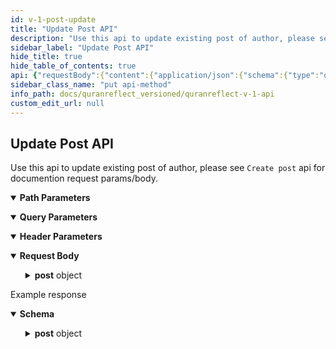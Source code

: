 ```yaml
---
id: v-1-post-update
title: "Update Post API"
description: "Use this api to update existing post of author, please see `Create post` api for documention request params/body."
sidebar_label: "Update Post API"
hide_title: true
hide_table_of_contents: true
api: {"requestBody":{"content":{"application/json":{"schema":{"type":"object","x-examples":{"Example 1":{"post":{"body":"I love #Quran","draft":"0","tag_ids":["5"],"filters_attributes":[{"chapter_id":"4","from":"","to":""},{"chapter_id":"3","from":"1","to":"1"},{"chapter_id":"6","from":"8","to":"11"}]}}},"properties":{"post":{"type":"object","properties":{"body":{"type":"string","description":"post body"},"draft":{"type":"boolean","default":false},"tag_ids":{"type":"array","items":{"type":"string"}},"filters_attributes":{"type":"array","items":{"type":"object","properties":{"chapter_id":{"type":"string"},"from":{"type":"string"},"to":{"type":"string"}}}},"room_id":{"type":"integer"}}}}},"examples":{"Example 1":{"value":{"post":{"body":"I love #Quran","draft":"0","tag_ids":["5"],"filters_attributes":[{"chapter_id":"4","from":"","to":""},{"chapter_id":"3","from":"1","to":"1"},{"chapter_id":"6","from":"8","to":"11"}]}}}}}}},"parameters":[{"name":"access-token","in":"header","schema":{"type":"string"},"description":"user access token","required":true},{"name":"client","in":"header","schema":{"type":"string"},"required":true,"description":"client access token"},{"name":"expiry","in":"header","schema":{"type":"string"},"example":"1531163311","required":true,"description":"timestamp of token expiry "},{"name":"token-type","in":"header","schema":{"type":"string"},"example":"Bearer","required":true,"description":"access token type"},{"name":"uid","in":"header","schema":{"type":"string"},"example":"user@quranreflect.com","required":true,"description":"user uid "},{"name":"client_auth_token","in":"query","required":true,"schema":{"type":"string"},"description":"Client API token"},{"schema":{"type":"number"},"name":"post_id","in":"path","required":true,"description":"post id"}],"responses":{"200":{"description":"Example response","content":{"application/json":{"schema":{"type":"object","properties":{"post":{"type":"object","x-examples":{"Example 1":{"id":442,"body":"i love #allah and #quran","likes":0,"draft":false,"published_at":"June 25, 2018 19:26","room_id":null,"global":true,"editable":true,"deletable":true,"reportable":false,"estimated_reading_time":55018.9,"citation_texts":{"0":[{"id":12480,"citation_id":3,"number":1,"text":"بسم الله الرحمن الرحيم الم","translation_id":1}],"1":[{"id":13149,"citation_id":6,"number":8,"text":"يا أيها الذين آمنوا كونوا قوامين لله شهداء بالقسط ولا يجرمنكم شنآن قوم على ألا تعدلوا اعدلوا هو أقرب للتقوى واتقوا الله إن الله خبير بما تعملون","translation_id":1},{"id":13150,"citation_id":6,"number":9,"text":"وعد الله الذين آمنوا وعملوا الصالحات لهم مغفرة وأجر عظيم","translation_id":1},{"id":13151,"citation_id":6,"number":10,"text":"والذين كفروا وكذبوا بآياتنا أولئك أصحاب الجحيم","translation_id":1},{"id":13152,"citation_id":6,"number":11,"text":"يا أيها الذين آمنوا اذكروا نعمت الله عليكم إذ هم قوم أن يبسطوا إليكم أيديهم فكف أيديهم عنكم واتقوا الله وعلى الله فليتوكل المؤمنون","translation_id":1}]},"language":"ARABIC","detected_translation":1,"views":0,"group":null,"group_link":null,"comments":[],"liked":false,"author":{"id":4,"username":"amerabbas","name":"Amer","verified":false,"profile_img":"/avatar/150/16a085/AMER"},"filters":[{"id":356,"from":null,"to":null,"indicator_text":"surah-3"},{"id":357,"from":1,"to":1,"indicator_text":"surah-2-1"},{"id":358,"from":8,"to":11,"indicator_text":"surah-5-8:11"}],"tags":[{"id":5,"name":"Zohd"},{"id":17,"name":"Allah"},{"id":25,"name":"quran"}]}},"title":"Post","description":"Post/Reflection model","properties":{"id":{"type":"integer","description":"The ID of the post."},"body":{"type":"string","description":"the post text\n"},"likes":{"type":"integer","description":"The number of likes."},"draft":{"type":"boolean","description":"Whether the post should be publicly viewed or not."},"published_at":{"type":"string","description":"The date the post was published at. Format of the date is `MMMM dd, yyyy HH:mm`"},"room_id":{"nullable":true},"global":{"type":"boolean","description":"Whether the post is global or not. A post inside a room can be set to global and becomes visible to everyone."},"editable":{"type":"boolean","description":"Whether the post is editable or not. It will be `true` if the post belongs to the current user."},"deletable":{"type":"boolean","description":"Whether the post is deletable or not. It will be `true` if the post belongs to the current user."},"reportable":{"type":"boolean","description":"Whether the current user can report the post or not."},"citation_texts":{"type":"array","items":{"type":"object","x-examples":{"Example 1":{"id":13,"text":"˹Remember˺ when Joseph said to his father, “O my dear father! Indeed I dreamt of eleven stars, and the sun, and the moon—I saw them prostrating to me!” - Joseph/4","translated_name":"Joseph","from":4,"to":4,"translation_id":5,"klass":"Citation"}},"title":"Citation","description":"QuranReflect Translation/Citation model.","properties":{"id":{"type":"integer"},"text":{"type":"string","description":"translation text"},"translated_name":{"type":"string","description":"name of the translation"},"from":{"type":"integer","description":"from ayah number"},"to":{"type":"integer","description":"to ayah number"},"translation_id":{"type":"integer"}}}},"language":{"type":"string","description":"The language of the post."},"detected_translation":{"type":"integer"},"views":{"type":"integer","description":"The number of views."},"group":{"nullable":true},"group_link":{"nullable":true},"comments":{"type":"array","items":{"type":"object"}},"liked":{"type":"boolean"},"author":{"type":"object","properties":{"id":{"type":"integer"},"username":{"type":"string"},"name":{"type":"string"},"verified":{"type":"boolean"},"profile_img":{"type":"string"}}},"filters":{"type":"array","items":{"type":"object","properties":{"id":{"type":"integer"},"from":{"type":"integer","nullable":true},"to":{"type":"integer","nullable":true},"indicator_text":{"type":"string"}}}},"tags":{"type":"array","items":{"title":"Tag","x-stoplight":{"id":"5nld22q7fx12x"},"type":"object","description":"QuranReflect Tag model.","properties":{"id":{"type":"integer"},"name":{"type":"string","description":"the #tag"}},"x-examples":{"Example 1":{"id":1,"name":"Quran"}}}},"estimated_reading_time":{"type":"number","example":55018.9,"default":0,"format":"float","description":"The average time it takes to read the post"}}}}},"examples":{"Example 1":{"value":{"post":{"id":442,"body":"i love #allah and #quran","likes":0,"draft":false,"published_at":"June 25, 2018 19:26","room_id":null,"global":true,"editable":true,"deletable":true,"reportable":false,"citation_texts":{"0":[{"id":12480,"citation_id":3,"number":1,"text":"بسم الله الرحمن الرحيم الم","translation_id":1}],"1":[{"id":13149,"citation_id":6,"number":8,"text":"يا أيها الذين آمنوا كونوا قوامين لله شهداء بالقسط ولا يجرمنكم شنآن قوم على ألا تعدلوا اعدلوا هو أقرب للتقوى واتقوا الله إن الله خبير بما تعملون","translation_id":1},{"id":13150,"citation_id":6,"number":9,"text":"وعد الله الذين آمنوا وعملوا الصالحات لهم مغفرة وأجر عظيم","translation_id":1},{"id":13151,"citation_id":6,"number":10,"text":"والذين كفروا وكذبوا بآياتنا أولئك أصحاب الجحيم","translation_id":1},{"id":13152,"citation_id":6,"number":11,"text":"يا أيها الذين آمنوا اذكروا نعمت الله عليكم إذ هم قوم أن يبسطوا إليكم أيديهم فكف أيديهم عنكم واتقوا الله وعلى الله فليتوكل المؤمنون","translation_id":1}]},"language":"ARABIC","detected_translation":1,"views":0,"group":null,"group_link":null,"comments":[],"liked":false,"author":{"id":4,"username":"amerabbas","name":"Amer","verified":false,"profile_img":"/avatar/150/16a085/AMER"},"filters":[{"id":356,"from":null,"to":null,"indicator_text":"surah-3"},{"id":357,"from":1,"to":1,"indicator_text":"surah-2-1"},{"id":358,"from":8,"to":11,"indicator_text":"surah-5-8:11"}],"tags":[{"id":5,"name":"Zohd"},{"id":17,"name":"Allah"},{"id":25,"name":"quran"}]}}}}}}}},"operationId":"v1-post-update","tags":["Posts"],"description":"Use this api to update existing post of author, please see `Create post` api for documention request params/body.\n","method":"put","path":"/v1/posts/{post_id}","servers":[{"url":"https://quranreflect.com","description":"Production"}],"securitySchemes":{"apikey":{"name":"client_auth_token","type":"apiKey","in":"query"}},"jsonRequestBodyExample":{"post":{"body":"string","draft":false,"tag_ids":["string"],"filters_attributes":[{"chapter_id":"string","from":"string","to":"string"}],"room_id":0}},"info":{"title":"QuranReflect V1 API","description":"QuranReflect V1 APIs allows your app to interact with https://quranreflect.com resources. \n\n ## Getting started \n\n Our APIs are not public and require an API key. Please contact us via email `amer@qreflect.com` to get yours. \n\n ## User-specific APIs  \n\n All user-specific APIs (For example [Creating a post](/operations/post-create)) require the following headers:  \n\n - `access-token` the user access token, this token can be changed with every request. \n\n - `token-type`  value should always be `Bearer`. \n\n - `client` the client token, this too can be changed with every request. \n\n - `expiry` unix timestamp (in seconds) to indicate when access token will expire. \n\n - `uid` user's unique identifier. \n\n - `Authorization`: complete authorization header. Sample value `Bearer eyJhY2Nlc3MtdG9rZW4iOiJ4cjBrb3g1eXdVM3JrelVMZjhVUzlBIiwidG9rZW4tdHlwZSI6IkJlYXJlciIsImNsaWVudCI6IkpQeFJCRTloVmRBbDlTX1BVdEhJN2ciLCJleHBpcnkiOiIxNzA1OTQwNTQ3IiwidWlkIjoiYW1lci5hYmJhc0BtYWlsaW5hdG9yLmNvbSJ9`. \n\n The values of `access-token`, `client`, `expiry`, and `uid` headers will be returned in the response of [User Sign in API](/operations/user-signin).","version":"1.0.0"},"postman":{"name":"Update Post API","description":{"content":"Use this api to update existing post of author, please see `Create post` api for documention request params/body.\n","type":"text/plain"},"url":{"path":["v1","posts",":post_id"],"host":["{{baseUrl}}"],"query":[{"disabled":false,"description":{"content":"(Required) Client API token","type":"text/plain"},"key":"client_auth_token","value":""}],"variable":[{"disabled":false,"description":{"content":"(Required) post id","type":"text/plain"},"type":"any","value":"","key":"post_id"}]},"header":[{"disabled":false,"description":{"content":"(Required) user access token","type":"text/plain"},"key":"access-token","value":""},{"disabled":false,"description":{"content":"(Required) client access token","type":"text/plain"},"key":"client","value":""},{"disabled":false,"description":{"content":"(Required) timestamp of token expiry ","type":"text/plain"},"key":"expiry","value":""},{"disabled":false,"description":{"content":"(Required) access token type","type":"text/plain"},"key":"token-type","value":""},{"disabled":false,"description":{"content":"(Required) user uid ","type":"text/plain"},"key":"uid","value":""},{"key":"Content-Type","value":"application/json"},{"key":"Accept","value":"application/json"}],"method":"PUT","body":{"mode":"raw","raw":"\"\"","options":{"raw":{"language":"json"}}}}}
sidebar_class_name: "put api-method"
info_path: docs/quranreflect_versioned/quranreflect-v-1-api
custom_edit_url: null
---
```



## Update Post API



Use this api to update existing post of author, please see `Create post` api for documention request params/body.


<details style={{"marginBottom":"1rem"}} data-collapsed={false} open={true}><summary style={{}}><strong>Path Parameters</strong></summary><div><ul><ParamsItem className={"paramsItem"} param={{"schema":{"type":"number"},"name":"post_id","in":"path","required":true,"description":"post id"}}></ParamsItem></ul></div></details><details style={{"marginBottom":"1rem"}} data-collapsed={false} open={true}><summary style={{}}><strong>Query Parameters</strong></summary><div><ul><ParamsItem className={"paramsItem"} param={{"name":"client_auth_token","in":"query","required":true,"schema":{"type":"string"},"description":"Client API token"}}></ParamsItem></ul></div></details><details style={{"marginBottom":"1rem"}} data-collapsed={false} open={true}><summary style={{}}><strong>Header Parameters</strong></summary><div><ul><ParamsItem className={"paramsItem"} param={{"name":"access-token","in":"header","schema":{"type":"string"},"description":"user access token","required":true}}></ParamsItem><ParamsItem className={"paramsItem"} param={{"name":"client","in":"header","schema":{"type":"string"},"required":true,"description":"client access token"}}></ParamsItem><ParamsItem className={"paramsItem"} param={{"name":"expiry","in":"header","schema":{"type":"string"},"example":"1531163311","required":true,"description":"timestamp of token expiry "}}></ParamsItem><ParamsItem className={"paramsItem"} param={{"name":"token-type","in":"header","schema":{"type":"string"},"example":"Bearer","required":true,"description":"access token type"}}></ParamsItem><ParamsItem className={"paramsItem"} param={{"name":"uid","in":"header","schema":{"type":"string"},"example":"user@quranreflect.com","required":true,"description":"user uid "}}></ParamsItem></ul></div></details><MimeTabs><TabItem label={"application/json"} value={"application/json-schema"}><details style={{}} data-collapsed={false} open={true}><summary style={{"textAlign":"left"}}><strong>Request Body</strong></summary><div style={{"textAlign":"left","marginLeft":"1rem"}}></div><ul style={{"marginLeft":"1rem"}}><SchemaItem collapsible={true} className={"schemaItem"}><details style={{}}><summary style={{}}><strong>post</strong><span style={{"opacity":"0.6"}}> object</span></summary><div style={{"marginLeft":"1rem"}}><SchemaItem collapsible={false} name={"body"} required={false} schemaName={"string"} qualifierMessage={undefined} schema={{"type":"string","description":"post body"}}></SchemaItem><SchemaItem collapsible={false} name={"draft"} required={false} schemaName={"boolean"} qualifierMessage={undefined} schema={{"type":"boolean","default":false}}></SchemaItem><SchemaItem collapsible={false} name={"tag_ids"} required={false} schemaName={"string[]"} qualifierMessage={undefined} schema={{"type":"array","items":{"type":"string"}}}></SchemaItem><SchemaItem collapsible={true} className={"schemaItem"}><details style={{}}><summary style={{}}><strong>filters_attributes</strong><span style={{"opacity":"0.6"}}> object[]</span></summary><div style={{"marginLeft":"1rem"}}><li><div style={{"fontSize":"var(--ifm-code-font-size)","opacity":"0.6","marginLeft":"-.5rem","paddingBottom":".5rem"}}>Array [</div></li><SchemaItem collapsible={false} name={"chapter_id"} required={false} schemaName={"string"} qualifierMessage={undefined} schema={{"type":"string"}}></SchemaItem><SchemaItem collapsible={false} name={"from"} required={false} schemaName={"string"} qualifierMessage={undefined} schema={{"type":"string"}}></SchemaItem><SchemaItem collapsible={false} name={"to"} required={false} schemaName={"string"} qualifierMessage={undefined} schema={{"type":"string"}}></SchemaItem><li><div style={{"fontSize":"var(--ifm-code-font-size)","opacity":"0.6","marginLeft":"-.5rem"}}>]</div></li></div></details></SchemaItem><SchemaItem collapsible={false} name={"room_id"} required={false} schemaName={"integer"} qualifierMessage={undefined} schema={{"type":"integer"}}></SchemaItem></div></details></SchemaItem></ul></details></TabItem></MimeTabs><div><ApiTabs><TabItem label={"200"} value={"200"}><div>

Example response

</div><div><MimeTabs schemaType={"response"}><TabItem label={"application/json"} value={"application/json"}><SchemaTabs><TabItem label={"Schema"} value={"Schema"}><details style={{}} data-collapsed={false} open={true}><summary style={{"textAlign":"left"}}><strong>Schema</strong></summary><div style={{"textAlign":"left","marginLeft":"1rem"}}></div><ul style={{"marginLeft":"1rem"}}><SchemaItem collapsible={true} className={"schemaItem"}><details style={{}}><summary style={{}}><strong>post</strong><span style={{"opacity":"0.6"}}> object</span></summary><div style={{"marginLeft":"1rem"}}><div style={{"marginTop":".5rem","marginBottom":".5rem"}}>

Post/Reflection model

</div><SchemaItem collapsible={false} name={"id"} required={false} schemaName={"integer"} qualifierMessage={undefined} schema={{"type":"integer","description":"The ID of the post."}}></SchemaItem><SchemaItem collapsible={false} name={"body"} required={false} schemaName={"string"} qualifierMessage={undefined} schema={{"type":"string","description":"the post text\n"}}></SchemaItem><SchemaItem collapsible={false} name={"likes"} required={false} schemaName={"integer"} qualifierMessage={undefined} schema={{"type":"integer","description":"The number of likes."}}></SchemaItem><SchemaItem collapsible={false} name={"draft"} required={false} schemaName={"boolean"} qualifierMessage={undefined} schema={{"type":"boolean","description":"Whether the post should be publicly viewed or not."}}></SchemaItem><SchemaItem collapsible={false} name={"published_at"} required={false} schemaName={"string"} qualifierMessage={undefined} schema={{"type":"string","description":"The date the post was published at. Format of the date is `MMMM dd, yyyy HH:mm`"}}></SchemaItem><SchemaItem collapsible={false} name={"room_id"} required={false} schemaName={""} qualifierMessage={undefined} schema={{"nullable":true}}></SchemaItem><SchemaItem collapsible={false} name={"global"} required={false} schemaName={"boolean"} qualifierMessage={undefined} schema={{"type":"boolean","description":"Whether the post is global or not. A post inside a room can be set to global and becomes visible to everyone."}}></SchemaItem><SchemaItem collapsible={false} name={"editable"} required={false} schemaName={"boolean"} qualifierMessage={undefined} schema={{"type":"boolean","description":"Whether the post is editable or not. It will be `true` if the post belongs to the current user."}}></SchemaItem><SchemaItem collapsible={false} name={"deletable"} required={false} schemaName={"boolean"} qualifierMessage={undefined} schema={{"type":"boolean","description":"Whether the post is deletable or not. It will be `true` if the post belongs to the current user."}}></SchemaItem><SchemaItem collapsible={false} name={"reportable"} required={false} schemaName={"boolean"} qualifierMessage={undefined} schema={{"type":"boolean","description":"Whether the current user can report the post or not."}}></SchemaItem><SchemaItem collapsible={true} className={"schemaItem"}><details style={{}}><summary style={{}}><strong>citation_texts</strong><span style={{"opacity":"0.6"}}> object[]</span></summary><div style={{"marginLeft":"1rem"}}><li><div style={{"fontSize":"var(--ifm-code-font-size)","opacity":"0.6","marginLeft":"-.5rem","paddingBottom":".5rem"}}>Array [</div></li><SchemaItem collapsible={false} name={"id"} required={false} schemaName={"integer"} qualifierMessage={undefined} schema={{"type":"integer"}}></SchemaItem><SchemaItem collapsible={false} name={"text"} required={false} schemaName={"string"} qualifierMessage={undefined} schema={{"type":"string","description":"translation text"}}></SchemaItem><SchemaItem collapsible={false} name={"translated_name"} required={false} schemaName={"string"} qualifierMessage={undefined} schema={{"type":"string","description":"name of the translation"}}></SchemaItem><SchemaItem collapsible={false} name={"from"} required={false} schemaName={"integer"} qualifierMessage={undefined} schema={{"type":"integer","description":"from ayah number"}}></SchemaItem><SchemaItem collapsible={false} name={"to"} required={false} schemaName={"integer"} qualifierMessage={undefined} schema={{"type":"integer","description":"to ayah number"}}></SchemaItem><SchemaItem collapsible={false} name={"translation_id"} required={false} schemaName={"integer"} qualifierMessage={undefined} schema={{"type":"integer"}}></SchemaItem><li><div style={{"fontSize":"var(--ifm-code-font-size)","opacity":"0.6","marginLeft":"-.5rem"}}>]</div></li></div></details></SchemaItem><SchemaItem collapsible={false} name={"language"} required={false} schemaName={"string"} qualifierMessage={undefined} schema={{"type":"string","description":"The language of the post."}}></SchemaItem><SchemaItem collapsible={false} name={"detected_translation"} required={false} schemaName={"integer"} qualifierMessage={undefined} schema={{"type":"integer"}}></SchemaItem><SchemaItem collapsible={false} name={"views"} required={false} schemaName={"integer"} qualifierMessage={undefined} schema={{"type":"integer","description":"The number of views."}}></SchemaItem><SchemaItem collapsible={false} name={"group"} required={false} schemaName={""} qualifierMessage={undefined} schema={{"nullable":true}}></SchemaItem><SchemaItem collapsible={false} name={"group_link"} required={false} schemaName={""} qualifierMessage={undefined} schema={{"nullable":true}}></SchemaItem><SchemaItem collapsible={false} name={"comments"} required={false} schemaName={"object[]"} qualifierMessage={undefined} schema={{"type":"array","items":{"type":"object"}}}></SchemaItem><SchemaItem collapsible={false} name={"liked"} required={false} schemaName={"boolean"} qualifierMessage={undefined} schema={{"type":"boolean"}}></SchemaItem><SchemaItem collapsible={true} className={"schemaItem"}><details style={{}}><summary style={{}}><strong>author</strong><span style={{"opacity":"0.6"}}> object</span></summary><div style={{"marginLeft":"1rem"}}><SchemaItem collapsible={false} name={"id"} required={false} schemaName={"integer"} qualifierMessage={undefined} schema={{"type":"integer"}}></SchemaItem><SchemaItem collapsible={false} name={"username"} required={false} schemaName={"string"} qualifierMessage={undefined} schema={{"type":"string"}}></SchemaItem><SchemaItem collapsible={false} name={"name"} required={false} schemaName={"string"} qualifierMessage={undefined} schema={{"type":"string"}}></SchemaItem><SchemaItem collapsible={false} name={"verified"} required={false} schemaName={"boolean"} qualifierMessage={undefined} schema={{"type":"boolean"}}></SchemaItem><SchemaItem collapsible={false} name={"profile_img"} required={false} schemaName={"string"} qualifierMessage={undefined} schema={{"type":"string"}}></SchemaItem></div></details></SchemaItem><SchemaItem collapsible={true} className={"schemaItem"}><details style={{}}><summary style={{}}><strong>filters</strong><span style={{"opacity":"0.6"}}> object[]</span></summary><div style={{"marginLeft":"1rem"}}><li><div style={{"fontSize":"var(--ifm-code-font-size)","opacity":"0.6","marginLeft":"-.5rem","paddingBottom":".5rem"}}>Array [</div></li><SchemaItem collapsible={false} name={"id"} required={false} schemaName={"integer"} qualifierMessage={undefined} schema={{"type":"integer"}}></SchemaItem><SchemaItem collapsible={false} name={"from"} required={false} schemaName={"integer"} qualifierMessage={undefined} schema={{"type":"integer","nullable":true}}></SchemaItem><SchemaItem collapsible={false} name={"to"} required={false} schemaName={"integer"} qualifierMessage={undefined} schema={{"type":"integer","nullable":true}}></SchemaItem><SchemaItem collapsible={false} name={"indicator_text"} required={false} schemaName={"string"} qualifierMessage={undefined} schema={{"type":"string"}}></SchemaItem><li><div style={{"fontSize":"var(--ifm-code-font-size)","opacity":"0.6","marginLeft":"-.5rem"}}>]</div></li></div></details></SchemaItem><SchemaItem collapsible={true} className={"schemaItem"}><details style={{}}><summary style={{}}><strong>tags</strong><span style={{"opacity":"0.6"}}> object[]</span></summary><div style={{"marginLeft":"1rem"}}><li><div style={{"fontSize":"var(--ifm-code-font-size)","opacity":"0.6","marginLeft":"-.5rem","paddingBottom":".5rem"}}>Array [</div></li><SchemaItem collapsible={false} name={"id"} required={false} schemaName={"integer"} qualifierMessage={undefined} schema={{"type":"integer"}}></SchemaItem><SchemaItem collapsible={false} name={"name"} required={false} schemaName={"string"} qualifierMessage={undefined} schema={{"type":"string","description":"the #tag"}}></SchemaItem><li><div style={{"fontSize":"var(--ifm-code-font-size)","opacity":"0.6","marginLeft":"-.5rem"}}>]</div></li></div></details></SchemaItem><SchemaItem collapsible={false} name={"estimated_reading_time"} required={false} schemaName={"float"} qualifierMessage={undefined} schema={{"type":"number","example":55018.9,"default":0,"format":"float","description":"The average time it takes to read the post"}}></SchemaItem></div></details></SchemaItem></ul></details></TabItem><TabItem label={"Example (from schema)"} value={"Example (from schema)"}><ResponseSamples responseExample={"{\n  \"post\": {\n    \"id\": 0,\n    \"body\": \"string\",\n    \"likes\": 0,\n    \"draft\": true,\n    \"published_at\": \"string\",\n    \"global\": true,\n    \"editable\": true,\n    \"deletable\": true,\n    \"reportable\": true,\n    \"citation_texts\": [\n      {\n        \"id\": 0,\n        \"text\": \"string\",\n        \"translated_name\": \"string\",\n        \"from\": 0,\n        \"to\": 0,\n        \"translation_id\": 0\n      }\n    ],\n    \"language\": \"string\",\n    \"detected_translation\": 0,\n    \"views\": 0,\n    \"comments\": [\n      {}\n    ],\n    \"liked\": true,\n    \"author\": {\n      \"id\": 0,\n      \"username\": \"string\",\n      \"name\": \"string\",\n      \"verified\": true,\n      \"profile_img\": \"string\"\n    },\n    \"filters\": [\n      {\n        \"id\": 0,\n        \"from\": 0,\n        \"to\": 0,\n        \"indicator_text\": \"string\"\n      }\n    ],\n    \"tags\": [\n      {\n        \"id\": 0,\n        \"name\": \"string\"\n      }\n    ],\n    \"estimated_reading_time\": 55018.9\n  }\n}"} language={"json"}></ResponseSamples></TabItem><TabItem label={"Example 1"} value={"Example 1"}><ResponseSamples responseExample={"{\n  \"post\": {\n    \"id\": 442,\n    \"body\": \"i love #allah and #quran\",\n    \"likes\": 0,\n    \"draft\": false,\n    \"published_at\": \"June 25, 2018 19:26\",\n    \"room_id\": null,\n    \"global\": true,\n    \"editable\": true,\n    \"deletable\": true,\n    \"reportable\": false,\n    \"citation_texts\": {\n      \"0\": [\n        {\n          \"id\": 12480,\n          \"citation_id\": 3,\n          \"number\": 1,\n          \"text\": \"بسم الله الرحمن الرحيم الم\",\n          \"translation_id\": 1\n        }\n      ],\n      \"1\": [\n        {\n          \"id\": 13149,\n          \"citation_id\": 6,\n          \"number\": 8,\n          \"text\": \"يا أيها الذين آمنوا كونوا قوامين لله شهداء بالقسط ولا يجرمنكم شنآن قوم على ألا تعدلوا اعدلوا هو أقرب للتقوى واتقوا الله إن الله خبير بما تعملون\",\n          \"translation_id\": 1\n        },\n        {\n          \"id\": 13150,\n          \"citation_id\": 6,\n          \"number\": 9,\n          \"text\": \"وعد الله الذين آمنوا وعملوا الصالحات لهم مغفرة وأجر عظيم\",\n          \"translation_id\": 1\n        },\n        {\n          \"id\": 13151,\n          \"citation_id\": 6,\n          \"number\": 10,\n          \"text\": \"والذين كفروا وكذبوا بآياتنا أولئك أصحاب الجحيم\",\n          \"translation_id\": 1\n        },\n        {\n          \"id\": 13152,\n          \"citation_id\": 6,\n          \"number\": 11,\n          \"text\": \"يا أيها الذين آمنوا اذكروا نعمت الله عليكم إذ هم قوم أن يبسطوا إليكم أيديهم فكف أيديهم عنكم واتقوا الله وعلى الله فليتوكل المؤمنون\",\n          \"translation_id\": 1\n        }\n      ]\n    },\n    \"language\": \"ARABIC\",\n    \"detected_translation\": 1,\n    \"views\": 0,\n    \"group\": null,\n    \"group_link\": null,\n    \"comments\": [],\n    \"liked\": false,\n    \"author\": {\n      \"id\": 4,\n      \"username\": \"amerabbas\",\n      \"name\": \"Amer\",\n      \"verified\": false,\n      \"profile_img\": \"/avatar/150/16a085/AMER\"\n    },\n    \"filters\": [\n      {\n        \"id\": 356,\n        \"from\": null,\n        \"to\": null,\n        \"indicator_text\": \"surah-3\"\n      },\n      {\n        \"id\": 357,\n        \"from\": 1,\n        \"to\": 1,\n        \"indicator_text\": \"surah-2-1\"\n      },\n      {\n        \"id\": 358,\n        \"from\": 8,\n        \"to\": 11,\n        \"indicator_text\": \"surah-5-8:11\"\n      }\n    ],\n    \"tags\": [\n      {\n        \"id\": 5,\n        \"name\": \"Zohd\"\n      },\n      {\n        \"id\": 17,\n        \"name\": \"Allah\"\n      },\n      {\n        \"id\": 25,\n        \"name\": \"quran\"\n      }\n    ]\n  }\n}"} language={"json"}></ResponseSamples></TabItem></SchemaTabs></TabItem></MimeTabs></div></TabItem></ApiTabs></div>
      